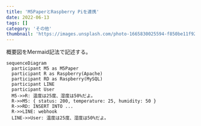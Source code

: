 ```yaml
---
title: 'M5PaperとRaspberry Piを連携'
date: 2022-06-13
tags: []
category: 'その他'
thumbnail: 'https://images.unsplash.com/photo-1665830025594-f850be11f929?crop=entropy&cs=tinysrgb&fit=max&fm=jpg&ixid=MnwzNzQ1NzR8MHwxfHJhbmRvbXx8fHx8fHx8fDE2NjY1MjE4NTA&ixlib=rb-4.0.3&q=80&w=1080'
---
```


概要図をMermaid記法で記述する。

```mermaid,autorun
sequenceDiagram
  participant M5 as M5Paper
  participant R as Raspberry(Apache)
  participant RD as Raspberry(MySQL)
  participant LINE
  participant User
  M5->>R: 温度は25度、湿度は50%だよ。
  R->>M5: { status: 200, temperature: 25, humidity: 50 }
  R->>RD: INSERT INTO ...
  R->>LINE: webhook
  LINE->>User: 温度は25度、湿度は50%だよ。
```
